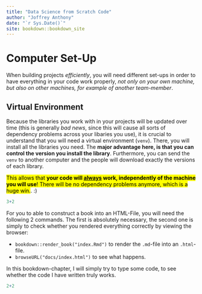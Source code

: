 ```yaml
--- 
title: "Data Science from Scratch Code"
author: "Joffrey Anthony"
date: "`r Sys.Date()`"
site: bookdown::bookdown_site
---
```


# Computer Set-Up

When building projects *efficiently*, you will need different set-ups in order to have everything in your code work properly, *not only on your own machine, but also on other machines, for example of another team-member*.

## Virtual Environment 

Because the libraries you work with in your projects will be updated over time (this is generally *bad news*, since this will cause all sorts of dependency problems across your libaries you use), it is crucial to understand that you will need a virtual environment (`venv`). There, you will install all the libraries you need. The **major advantage here, is that you can control the version you install the library**. Furthermore, you can send the `venv` to another computer and the people will download exactly the versions of each library. 

<mark>This allows that **your code will <u>always</u> work, independently of the machine you will use**! There will be no dependency problems anymore, which is a huge win.</mark>. :)

```r
3+2
```

For you to able to construct a book into an HTML-File, you will need the following 2 commands. The first is absolutely necessary, the second one is simply to check whether you rendered everything correctly by viewing the browser:

- `bookdown::render_book("index.Rmd")` to render the `.md`-file into an `.html`-file.
- `browseURL("docs/index.html")` to see what happens.

In this bookdown-chapter, I will simply try to type some code, to see whether the code I have written truly works.

```r
2+2
```

